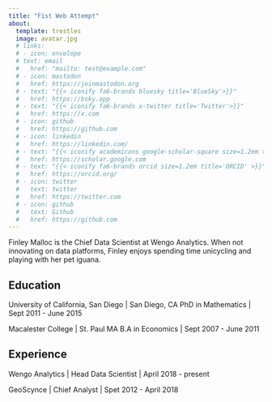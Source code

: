 ```yaml
---
title: "Fist Web Attempt"
about:
  template: trestles
  image: avatar.jpg
  # links:
  # - icon: envelope
  # text: email
  #   href: "mailto: test@example.com"
  # - icon: mastodon
  #   href: https://joinmastodon.org
  # - text: "{{< iconify fa6-brands bluesky title='BlueSky'>}}"
  #   href: https://bsky.app
  # - text: "{{< iconify fa6-brands x-twitter title='Twitter'>}}"
  #   href: https://x.com
  # - icon: github
  #   href: https://github.com
  # - icon: linkedin
  #   href: https://linkedin.com/
  # - text: "{{< iconify academicons google-scholar-square size=1.2em title='Scholar'>}}"
  #   href: https://scholar.google.com
  # - text: "{{< iconify fa6-brands orcid size=1.2em title='ORCID' >}}"
  #   href: https://orcid.org/
  # - icon: twitter
  #   text: twitter
  #   href: https://twitter.com
  # - icon: github
  #   text: Github
  #   href: https://github.com
---
```


Finley Malloc is the Chief Data Scientist at Wengo Analytics. When not innovating on data platforms, Finley enjoys spending time unicycling and playing with her pet iguana.

## Education

University of California, San Diego | San Diego, CA
PhD in Mathematics | Sept 2011 - June 2015

Macalester College | St. Paul MA
B.A in Economics | Sept 2007 - June 2011

## Experience

Wengo Analytics | Head Data Scientist | April 2018 - present

GeoScynce | Chief Analyst | Spet 2012 - April 2018
